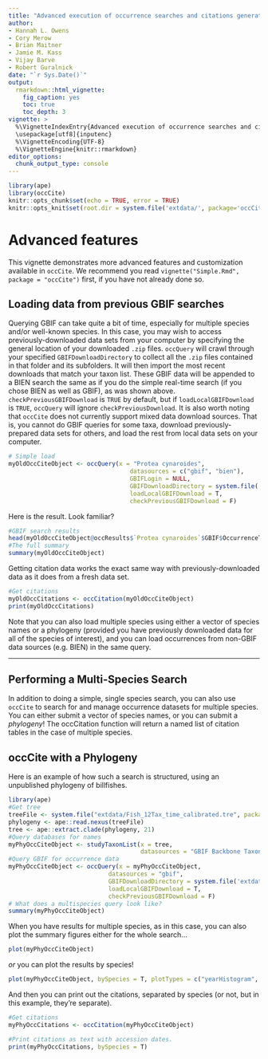```yaml
---
title: "Advanced execution of occurrence searches and citations generation"
author:
- Hannah L. Owens
- Cory Merow
- Brian Maitner
- Jamie M. Kass
- Vijay Barve
- Robert Guralnick
date: "`r Sys.Date()`"
output:
  rmarkdown::html_vignette:
    fig_caption: yes
    toc: true
    toc_depth: 3
vignette: >
  %\VignetteIndexEntry{Advanced execution of occurrence searches and citations generation}
  \usepackage[utf8]{inputenc}
  %\VignetteEncoding{UTF-8}
  %\VignetteEngine{knitr::rmarkdown}
editor_options: 
  chunk_output_type: console
---
```


```r
library(ape)
library(occCite)
knitr::opts_chunk$set(echo = TRUE, error = TRUE)
knitr::opts_knit$set(root.dir = system.file('extdata/', package='occCite'))
```

# Advanced features

This vignette demonstrates more advanced features and customization available in `occCite`. We recommend you read `vignette("Simple.Rmd", package = "occCite")` first, if you have not already done so.

## Loading data from previous GBIF searches

Querying GBIF can take quite a bit of time, especially for multiple species and/or well-known species. In this case, you may wish to access previously-downloaded data sets from your computer by specifying the general location of your downloaded `.zip` files. `occQuery` will crawl through your specified `GBIFDownloadDirectory` to collect all the `.zip` files contained in that folder and its subfolders. It will then import the most recent downloads that match your taxon list. These GBIF data will be appended to a BIEN search the same as if you do the simple real-time search (if you chose BIEN as well as GBIF), as was shown above. `checkPreviousGBIFDownload` is `TRUE` by default, but if `loadLocalGBIFDownload` is `TRUE`, `occQuery` will ignore `checkPreviousDownload`. It is also worth noting that `occCite` does not currently support mixed data download sources. That is, you cannot do GBIF queries for some taxa, download previously-prepared data sets for others, and load the rest from local data sets on your computer.

```r
# Simple load
myOldOccCiteObject <- occQuery(x = "Protea cynaroides", 
                                  datasources = c("gbif", "bien"), 
                                  GBIFLogin = NULL, 
                                  GBIFDownloadDirectory = system.file('extdata/', package='occCite'),
                                  loadLocalGBIFDownload = T,
                                  checkPreviousGBIFDownload = F)
```

Here is the result. Look familiar?

```r
#GBIF search results
head(myOldOccCiteObject@occResults$`Protea cynaroides`$GBIF$OccurrenceTable);
#The full summary
summary(myOldOccCiteObject)
```

Getting citation data works the exact same way with previously-downloaded data as it does from a fresh data set.

```r
#Get citations
myOldOccCitations <- occCitation(myOldOccCiteObject)
print(myOldOccCitations)
```

Note that you can also load multiple species using either a vector of species names or a phylogeny (provided you have previously downloaded data for all of the species of interest), and you can load occurrences from non-GBIF data sources (e.g. BIEN) in the same query.

***

## Performing a Multi-Species Search

In addition to doing a simple, single species search, you can also use `occCite` to search for and manage occurrence datasets for multiple species. You can either submit a vector of species names, or you can submit a *phylogeny*! The occCitation function will return a named list of citation tables in the case of multiple species.

## occCite with a Phylogeny

Here is an example of how such a search is structured, using an unpublished phylogeny of billfishes.

```r
library(ape)
#Get tree
treeFile <- system.file("extdata/Fish_12Tax_time_calibrated.tre", package='occCite')
phylogeny <- ape::read.nexus(treeFile)
tree <- ape::extract.clade(phylogeny, 21)
#Query databases for names
myPhyOccCiteObject <- studyTaxonList(x = tree, 
                                     datasources = "GBIF Backbone Taxonomy")
#Query GBIF for occurrence data
myPhyOccCiteObject <- occQuery(x = myPhyOccCiteObject, 
                            datasources = "gbif",
                            GBIFDownloadDirectory = system.file('extdata/', package='occCite'),
                            loadLocalGBIFDownload = T,
                            checkPreviousGBIFDownload = F)
# What does a multispecies query look like?
summary(myPhyOccCiteObject)
```

When you have results for multiple species, as in this case, you can also plot the summary figures either for the whole search...

```r
plot(myPhyOccCiteObject)
```

*or* you can plot the results by species!

```r
plot(myPhyOccCiteObject, bySpecies = T, plotTypes = c("yearHistogram", "source"))
```

And then you can print out the citations, separated by species (or not, but in this example, they're separate).

```r
#Get citations
myPhyOccCitations <- occCitation(myPhyOccCiteObject)

#Print citations as text with accession dates.
print(myPhyOccCitations, bySpecies = T)
```
